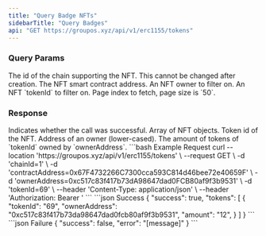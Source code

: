```yaml
---
title: "Query Badge NFTs"
sidebarTitle: "Query Badges"
api: "GET https://groupos.xyz/api/v1/erc1155/tokens"
---
```


### Query Params

<ParamField query="chainId" type="number" required>
  The id of the chain supporting the NFT. This cannot be changed after creation.
</ParamField>
<ParamField query="contractAddress" type="string" required>
  The NFT smart contract address.
</ParamField>
<ParamField query="ownerAddress" type="string" optional>
  An NFT owner to filter on.
</ParamField>
<ParamField query="tokenId" type="string" optional>
  An NFT `tokenId` to filter on.
</ParamField>
<ParamField query="page" type="number" optional>
  Page index to fetch, page size is `50`.
</ParamField>

### Response

<ResponseField name="success" type="boolean">
  Indicates whether the call was successful.
</ResponseField>
<ResponseField name="tokens" type="NFT[]">
  Array of NFT objects.
  <Expandable title="NFT">
    <ResponseField name="tokenId" type="string">
      Token id of the NFT.
    </ResponseField>
    <ResponseField name="ownerAddress" type="string">
      Address of an owner (lower-cased).
    </ResponseField>
    <ResponseField name="amount" type="string">
      The amount of tokens of `tokenId` owned by `ownerAddress`.
    </ResponseField>
  </Expandable>
</ResponseField>

<RequestExample>
  ```bash Example Request
  curl --location 'https://groupos.xyz/api/v1/erc1155/tokens' \
  --request GET \
  -d 'chainId=1' \
  -d 'contractAddress=0x67F4732266C7300cca593C814d46bee72e40659F' \
  -d 'ownerAddress=0xc517c83f417b73dA98647dad0FCB80af9f3b9531' \
  -d 'tokenId=69' \
  --header 'Content-Type: application/json' \
  --header 'Authorization: Bearer <token>'
  ```
</RequestExample>

<ResponseExample>
  ```json Success
  {
    "success": true,
    "tokens": [
      {
        "tokenId": "69",
        "ownerAddress": "0xc517c83f417b73da98647dad0fcb80af9f3b9531",
        "amount": "12",
      }
    ]
  }
  ```
  ```json Failure
  {
    "success": false,
    "error": "[message]"
  }
  ```
</ResponseExample>
